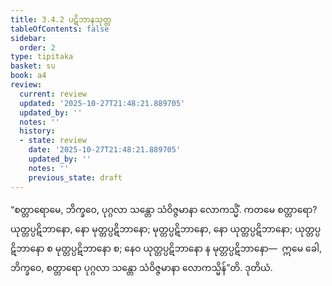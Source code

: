 ```yaml
---
title: 3.4.2 ပဋိဘာနသုတ္တ
tableOfContents: false
sidebar:
  order: 2
type: tipitaka
basket: su
book: a4
review:
  current: review
  updated: '2025-10-27T21:48:21.889705'
  updated_by: ''
  notes: ''
  history:
  - state: review
    date: '2025-10-27T21:48:21.889705'
    updated_by: ''
    notes: ''
    previous_state: draft
---
```



<ReviewStatus review={frontmatter.review} showDetails={true} />

<HypothesisAnnotation frontmatter={frontmatter} />

<DynamicBreadcrumb />

<Division number="132" book="a4" e="ch" v="15" p="452">

<Paragraph number="844" book="a4">
“စတ္တာရောမေ, ဘိက္ခဝေ, ပုဂ္ဂလာ သန္တော သံဝိဇ္ဇမာနာ လောကသ္မိံ. ကတမေ စတ္တာရော? ယုတ္တပ္ပဋိဘာနော, နော မုတ္တပ္ပဋိဘာနော; မုတ္တပ္ပဋိဘာနော, နော ယုတ္တပ္ပဋိဘာနော; ယုတ္တပ္ပဋိဘာနော စ မုတ္တပ္ပဋိဘာနော စ; နေဝ ယုတ္တပ္ပဋိဘာနော န မုတ္တပ္ပဋိဘာနော—  ဣမေ ခေါ, ဘိက္ခဝေ, စတ္တာရော ပုဂ္ဂလာ သန္တော သံဝိဇ္ဇမာနာ လောကသ္မိန်”တိ.

</Paragraph>
</Division>

<Paragraph number="845" type="center" book="a4">
ဒုတိယံ.
</Paragraph>